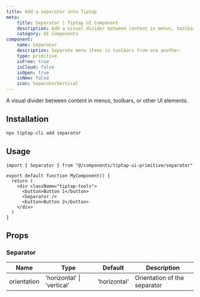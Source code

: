 ```yaml
---
title: Add a separator into Tiptap
meta:
    title: Separator | Tiptap UI Component
    description: Add a visual divider between content in menus, toolbars, or other UI elements. More in the docs!
    category: UI Components
component:
    name: Separator
    description: Separate menu items in toolbars from one another.
    type: primitive
    isFree: true
    isCloud: false
    isOpen: true
    isNew: false
    icon: SeparatorVertical
---
```



A visual divider between content in menus, toolbars, or other UI elements.

<CodeDemo isScrollable isSmall src="https://template.tiptap.dev/preview/tiptap-ui-primitive/separator" />

## Installation

```bash
npx tiptap-cli add separator
```

## Usage

```tsx
import { Separator } from "@/components/tiptap-ui-primitive/separator"

export default function MyComponent() {
  return (
    <div className="tiptap-tools">
      <button>Button 1</button>
      <Separator />
      <button>Button 2</button>
    </div>
  )
}
```

## Props

### Separator

| Name        | Type                       | Default      | Description                  |
| ----------- | -------------------------- | ------------ | ---------------------------- |
| orientation | 'horizontal' \| 'vertical' | 'horizontal' | Orientation of the separator |